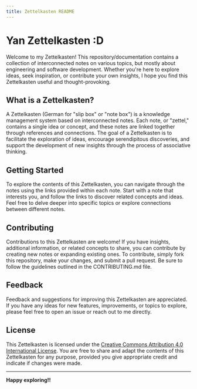 ```yaml
---
title: Zettelkasten README
---
```


# Yan Zettelkasten :D

Welcome to my Zettelkasten! This repository/documentation contains a collection
of interconnected notes on various topics, but mostly about engineering and
software development. Whether you're here to explore ideas, seek inspiration, or
contribute your own insights, I hope you find this Zettelkasten useful and
thought-provoking.

## What is a Zettelkasten?

A Zettelkasten (German for "slip box" or "note box") is a knowledge management
system based on interconnected notes. Each note, or "zettel," contains a single
idea or concept, and these notes are linked together through references and
connections. The goal of a Zettelkasten is to facilitate the exploration of
ideas, encourage serendipitous discoveries, and support the development of new
insights through the process of associative thinking.

## Getting Started

To explore the contents of this Zettelkasten, you can navigate through the notes
using the links provided within each note. Start with a note that interests you,
and follow the links to discover related concepts and ideas. Feel free to delve
deeper into specific topics or explore connections between different notes.

## Contributing

Contributions to this Zettelkasten are welcome! If you have insights, additional
information, or related concepts to share, you can contribute by creating new
notes or expanding existing ones. To contribute, simply fork this repository,
make your changes, and submit a pull request. Be sure to follow the guidelines
outlined in the CONTRIBUTING.md file.

## Feedback

Feedback and suggestions for improving this Zettelkasten are appreciated. If you
have any ideas for new features, improvements, or topics to explore, please feel
free to open an issue or reach out to me directly.

## License

This Zettelkasten is licensed under the
[Creative Commons Attribution 4.0 International License](https://creativecommons.org/licenses/by/4.0/).
You are free to share and adapt the contents of this Zettelkasten for any
purpose, provided you give appropriate credit and indicate if changes were made.

---

**Happy exploring!!**
